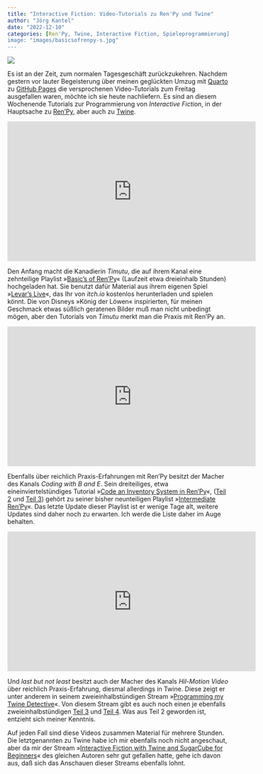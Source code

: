 ```yaml
---
title: "Interactive Fiction: Video-Tutorials zu Ren'Py und Twine"
author: "Jörg Kantel"
date: "2022-12-10"
categories: [Ren'Py, Twine, Interactive Fiction, Spieleprogrammierung]
image: "images/basicsofrenpy-s.jpg"
---
```


[![](images/basicsofrenpy.jpg)](https://www.youtube.com/watch?v=zlDrcxUc8v8)

Es ist an der Zeit, zum normalen Tagesgeschäft zurückzukehren. Nachdem gestern vor lauter Begeisterung über meinen geglückten Umzug mit [Quarto](http://cognitiones.kantel-chaos-team.de/webworking/staticsites/quarto.html) zu [GitHub Pages](http://cognitiones.kantel-chaos-team.de/webworking/webservices/githubpages.html) die versprochenen Video-Tutorials zum Freitag ausgefallen waren, möchte ich sie heute nachliefern. Es sind an diesem Wochenende Tutorials zur Programmierung von *Interactive Fiction*, in der Hauptsache zu [Ren'Py](http://cognitiones.kantel-chaos-team.de/multimedia/spieleprogrammierung/renpy.html), aber auch zu [Twine](http://cognitiones.kantel-chaos-team.de/multimedia/spieleprogrammierung/twine2.html).

<iframe width="560" height="315" src="https://www.youtube.com/embed/zlDrcxUc8v8" title="YouTube video player" frameborder="0" allow="accelerometer; autoplay; clipboard-write; encrypted-media; gyroscope; picture-in-picture" allowfullscreen></iframe>

Den Anfang macht die Kanadierin *Timutu*, die auf ihrem Kanal eine zehnteilige Playlist »[Basic's of Ren'Py](https://www.youtube.com/playlist?list=PL8Y8sYrRR6yA9u0npsOGsaPFdtGENH-A2)« (Laufzeit etwa dreieinhalb Stunden) hochgeladen hat. Sie benutzt dafür Material aus ihrem eigenen Spiel »[Levar's Live](https://timitu.itch.io/levars-life)«, das Ihr von *itch.io* kostenlos herunterladen und spielen könnt. Die von Disneys »König der Löwen« inspirierten, für meinen Geschmack etwas süßlich geratenen Bilder muß man nicht unbedingt mögen, aber den Tutorials von *Timutu* merkt man die Praxis mit Ren'Py an.

<iframe width="560" height="315" src="https://www.youtube.com/embed/237jY-KtbVA" title="YouTube video player" frameborder="0" allow="accelerometer; autoplay; clipboard-write; encrypted-media; gyroscope; picture-in-picture" allowfullscreen></iframe>

Ebenfalls über reichlich Praxis-Erfahrungen mit Ren'Py besitzt der Macher des Kanals *Coding with B and E*. Sein dreiteiliges, etwa eineinviertelstündiges Tutorial »[Code an Inventory System in Ren'Py](https://www.youtube.com/watch?v=237jY-KtbVA)«, ([Teil 2](https://www.youtube.com/watch?v=CBECdsoCxho) und [Teil 3](https://www.youtube.com/watch?v=DX0cXj2P3Mw)) gehört zu seiner bisher neunteiligen Playlist »[Intermediate Ren'Py](https://www.youtube.com/playlist?list=PL8gnyyQEz5CEmWEpXKt0dSDWvwz85oosL)«. Das letzte Update dieser Playlist ist er wenige Tage alt, weitere Updates sind daher noch zu erwarten. Ich werde die Liste daher im Auge behalten.

<iframe width="560" height="315" src="https://www.youtube.com/embed/E6rVYHq_yAQ" title="YouTube video player" frameborder="0" allow="accelerometer; autoplay; clipboard-write; encrypted-media; gyroscope; picture-in-picture" allowfullscreen></iframe>

Und *last but not least* besitzt auch der Macher des Kanals *Hil-Motion Video* über reichlich Praxis-Erfahrung, diesmal allerdings in Twine. Diese zeigt er unter anderem in seinem zweieinhalbstündigen Stream »[Programming my Twine Detective](https://www.youtube.com/watch?v=E6rVYHq_yAQ&t=297s)«. Von diesem Stream gibt es auch noch einen je ebenfalls zweieinhalbstündigen [Teil 3](https://www.youtube.com/watch?v=LFI5SB-sQ8I&t=88s) und [Teil 4](https://www.youtube.com/watch?v=mgowK0HZW_c&t=117s). Was aus Teil&nbsp;2 geworden ist, entzieht sich meiner Kenntnis.

Auf jeden Fall sind diese Videos zusammen Material für mehrere Stunden. Die letztgenannten zu Twine habe ich mir ebenfalls noch nicht angeschaut, aber da mir der Stream »[Interactive Fiction with Twine and SugarCube for Beginners](https://www.youtube.com/watch?v=I8gbtTO2lPg)« des gleichen Autoren sehr gut gefallen hatte, gehe ich davon aus, daß sich das Anschauen dieser Streams ebenfalls lohnt.